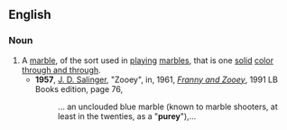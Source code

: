 ==English==

===Noun===
{{en-noun}}
# A [[marble]], of the sort used in [[play]]ing [[marbles]], that is one [[solid]] [[color]] [[through and through]].
#* '''1957''', [[w:J. D. Salinger|J. D. Salinger]], "Zooey", in, 1961, ''[[w:Franny and Zooey|Franny and Zooey]]'', 1991 LB Books edition, page 76,
#*: ... an unclouded blue marble (known to marble shooters, at least in the twenties, as a "'''purey'''"),...